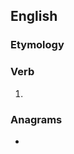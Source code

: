 ==English==

===Etymology===
{{suffix|en|trouble|est|nocat=1}}

===Verb===
{{head|en|verb form}}

# {{en-archaic second-person singular of|trouble|lang=en}}

===Anagrams===
* {{anagrams|en|a=belorsttu|sublettor}}